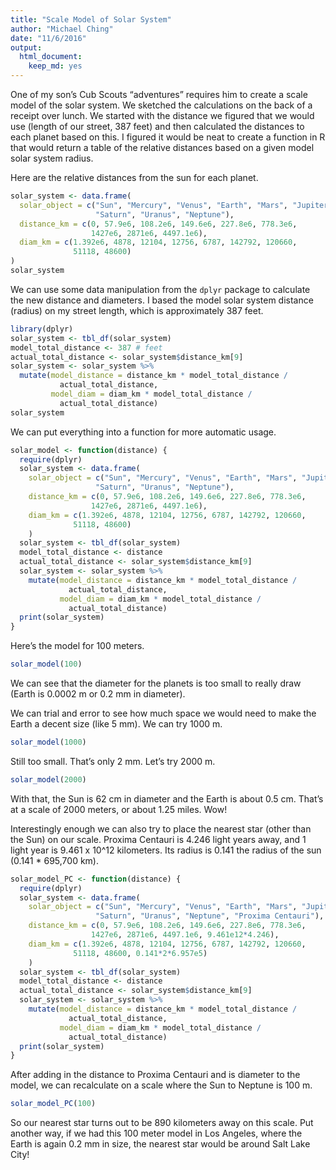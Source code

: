 ```yaml
---
title: "Scale Model of Solar System"
author: "Michael Ching"
date: "11/6/2016"
output: 
  html_document: 
    keep_md: yes
---
```


One of my son's Cub Scouts "adventures" requires him to create a scale model of the solar system. We sketched the calculations on the back of a receipt over lunch. We started with the distance we figured that we would use (length of our street, 387 feet) and then calculated the distances to each planet based on this. I figured it would be neat to create a function in R that would return a table of the relative distances based on a given model solar system radius.

Here are the relative distances from the sun for each planet.
```r
solar_system <- data.frame(
  solar_object = c("Sun", "Mercury", "Venus", "Earth", "Mars", "Jupiter",
                   "Saturn", "Uranus", "Neptune"),
  distance_km = c(0, 57.9e6, 108.2e6, 149.6e6, 227.8e6, 778.3e6, 
                  1427e6, 2871e6, 4497.1e6),
  diam_km = c(1.392e6, 4878, 12104, 12756, 6787, 142792, 120660, 
              51118, 48600)
)
solar_system
```

We can use some data manipulation from the `dplyr` package to calculate the new distance and diameters. I based the model solar system distance (radius) on my street length, which is approximately 387 feet.

```r
library(dplyr)
solar_system <- tbl_df(solar_system)
model_total_distance <- 387 # feet
actual_total_distance <- solar_system$distance_km[9]
solar_system <- solar_system %>% 
  mutate(model_distance = distance_km * model_total_distance /
           actual_total_distance, 
         model_diam = diam_km * model_total_distance /
           actual_total_distance)
solar_system
```

We can put everything into a function for more automatic usage.

```r
solar_model <- function(distance) {
  require(dplyr)
  solar_system <- data.frame(
    solar_object = c("Sun", "Mercury", "Venus", "Earth", "Mars", "Jupiter",
                   "Saturn", "Uranus", "Neptune"),
    distance_km = c(0, 57.9e6, 108.2e6, 149.6e6, 227.8e6, 778.3e6, 
                  1427e6, 2871e6, 4497.1e6),
    diam_km = c(1.392e6, 4878, 12104, 12756, 6787, 142792, 120660, 
              51118, 48600)
    )
  solar_system <- tbl_df(solar_system)
  model_total_distance <- distance
  actual_total_distance <- solar_system$distance_km[9]
  solar_system <- solar_system %>% 
    mutate(model_distance = distance_km * model_total_distance /
             actual_total_distance, 
           model_diam = diam_km * model_total_distance /
             actual_total_distance)
  print(solar_system)
}
```

Here's the model for 100 meters.
```r
solar_model(100)
```

We can see that the diameter for the planets is too small to really draw (Earth is 0.0002 m or 0.2 mm in diameter). 

We can trial and error to see how much space we would need to make the Earth a decent size (like 5 mm). We can try 1000 m.

```r
solar_model(1000)
```

Still too small. That's only 2 mm. Let's try 2000 m.

```r
solar_model(2000)
```

With that, the Sun is 62 cm in diameter and the Earth is about 0.5 cm. That's at a scale of 2000 meters, or about 1.25 miles. Wow! 

Interestingly enough we can also try to place the nearest star (other than the Sun) on our scale. Proxima Centauri is 4.246 light years away, and 1 light year is 9.461 x 10^12 kilometers. Its radius is 0.141 the radius of the sun (0.141 * 695,700 km).

```r
solar_model_PC <- function(distance) {
  require(dplyr)
  solar_system <- data.frame(
    solar_object = c("Sun", "Mercury", "Venus", "Earth", "Mars", "Jupiter",
                   "Saturn", "Uranus", "Neptune", "Proxima Centauri"),
    distance_km = c(0, 57.9e6, 108.2e6, 149.6e6, 227.8e6, 778.3e6, 
                  1427e6, 2871e6, 4497.1e6, 9.461e12*4.246),
    diam_km = c(1.392e6, 4878, 12104, 12756, 6787, 142792, 120660, 
              51118, 48600, 0.141*2*6.957e5)
    )
  solar_system <- tbl_df(solar_system)
  model_total_distance <- distance
  actual_total_distance <- solar_system$distance_km[9]
  solar_system <- solar_system %>% 
    mutate(model_distance = distance_km * model_total_distance /
             actual_total_distance, 
           model_diam = diam_km * model_total_distance /
             actual_total_distance)
  print(solar_system)
}
```

After adding in the distance to Proxima Centauri and is diameter to the model, we can recalculate on a scale where the Sun to Neptune is 100 m.
```r
solar_model_PC(100)
```

So our nearest star turns out to be 890 kilometers away on this scale. Put another way, if we had this 100 meter model in Los Angeles, where the Earth is again 0.2 mm in size, the nearest star would be around Salt Lake City!